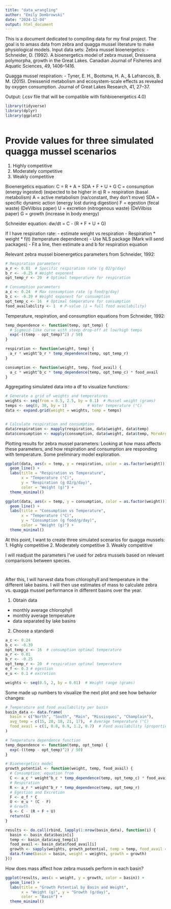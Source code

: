 ```yaml
---
title: "data_wrangling"
author: "Emily Dombrowski"
date: "2024-12-04"
output: html_document
---
```

This is a document dedicated to compiling data for my final project. The goal is to amass data from zebra and quagga mussel literature to make physiological models. 
Input data sets: 
Zebra mussel bioenergetics:
- Schneider, D. (1992). A bioenergetics model of zebra mussel, Dreissena polymorpha, growth in the Great Lakes. Canadian Journal of Fisheries and Aquatic Sciences, 49, 1406–1416.

Quagga mussel respiration: 
- Tyner, E. H., Bootsma, H. A., & Lafrancois, B. M. (2015). Dreissenid metabolism and ecosystem-scale effects as revealed by oxygen consumption. Journal of Great Lakes Research, 41, 27–37.


Output: 
(.csv file that will be compatible with fishbioenergetics 4.0)

```r
library(tidyverse)
library(dplyr)
library(ggplot2)
```


```r

```

# Provide values for three simulated quagga mussel scenarios
1. Highly competitive
2. Moderately competitive
3. Weakly competitive

Bioenergetics equation: C = R + A + SDA + F + U + G
C = consumption (energy ingested) (expected to be higher in q)
R = respiration (basal metabolism)
A = active metabolism (na/constant, they don't move)
SDA = specific dynamic action (energy lost during digestion)
F = egestion (fecal waste) (DeVilbiss paper)
U = excretion (nitrogenous waste) (DeVilbiss paper)
G = growth (increase in body energy)

Schneider equation:
dw/dt = C - (R + F + U + G)

If I have respiration rate: 
- estimate weight vs respiration
- Respiration * weight * f(t) (temperature dependence)
- Use NLS package (Mark will send packages)
- Fit a line, then estimate a and b for respiration equation


Relevant zebra mussel bioenergetics parameters from Schneider, 1992:
```r
# Respiration parameters
a_r <- 0.01  # Specific respiration rate (g O2/g/day)
b_r <- -0.25 # Weight exponent
opt_temp_r <- 20  # Optimal temperature for respiration

# Consumption parameters
a_c <- 0.24  # Max consumption rate (g food/g/day)
b_c <- -0.39 # Weight exponent for consumption
opt_temp_c <- 16  # Optimal temperature for consumption
food_availability <- 1  # P-value (1 = full food availability)
```

Temperature, respiration, and consumption equations from Schneider, 1992:
```r
temp_dependence <- function(temp, opt_temp) {
  # Sigmoid-like curve with steep drop-off at low/high temps
  exp(-((temp - opt_temp)^2) / 50)
}
```

```r
respiration <- function(weight, temp) {
  a_r * weight^b_r * temp_dependence(temp, opt_temp_r)
}
```

```r
consumption <- function(weight, temp, food_avail) {
  a_c * weight^b_c * temp_dependence(temp, opt_temp_c) * food_avail
}
```

Aggregating simulated data into a df to visualize functions:
```r
# Generate a grid of weights and temperatures
weights <- seq(from = 0.5, 2.5, by = 0.1)  # Mussel weight (grams)
temps <- seq(0, 30, by = 1)         # Water temperature (°C)
data <- expand.grid(weight = weights, temp = temps)


# Calculate respiration and consumption
data$respiration <- mapply(respiration, data$weight, data$temp)
data$consumption <- mapply(consumption, data$weight, data$temp, MoreArgs = list(food_avail = food_availability))
```

Plotting results for zebra mussel parameters:
Looking at how mass affects these parameters, and how respiration and consumption are responding with temperature. Some preliminary model exploration.
```r
ggplot(data, aes(x = temp, y = respiration, color = as.factor(weight))) +
  geom_line() +
  labs(title = "Respiration vs Temperature",
       x = "Temperature (°C)", 
       y = "Respiration (g O2/g/day)",
       color = "Weight (g)") +
  theme_minimal()

ggplot(data, aes(x = temp, y = consumption, color = as.factor(weight))) +
  geom_line() +
  labs(title = "Consumption vs Temperature",
       x = "Temperature (°C)", 
       y = "Consumption (g food/g/day)",
       color = "Weight (g)") +
  theme_minimal()
```

At this point, I want to create three simulated scenarios for quagga mussels:
1. Highly competitive
2. Moderately competitive
3. Weakly competitive

I will readjust the parameters I've used for zebra mussels based on relevant comparisons between species.
```r
```

```r

```

After this, I will harvest data from chlorophyll and temperature in the different lake basins. I will then use estimates of mass to calculate zebra vs. quagga mussel performance in different basins over the year.

1. Obtain data
- monthly average chlorophyll
- monthly average temperature
- data separated by lake basins

2. Choose a standardi

```r
a_c <- 0.24
b_c <- -0.39
opt_temp_c <- 16  # consumption optimal temperature
a_r <- 0.01
b_r <- -0.25
opt_temp_r <- 20  # respiration optimal temperature
e_f <- 0.3 # egestion
e_u <- 0.1 # excretion

weights <- seq(0.5, 2, by = 0.01)  # Weight range (grams)
```

Some made up numbers to visualize the next plot and see how behavior changes:
```r
# Temperature and food availability per basin
basin_data <- data.frame(
  basin = c("North", "South", "Main", "Missisquoi", "Champlain"),
  avg_temp = c(15, 20, 18, 21, 17),  # Average temperature (°C)
  food_avail = c(1, 0.8, 0.9, 1.2, 0.7)  # Food availability (proportional)
)
```

```r
# Temperature dependence function
temp_dependence <- function(temp, opt_temp) {
  exp(-((temp - opt_temp)^2) / 50)
}

# Bioenergetics model
growth_potential <- function(weight, temp, food_avail) {
  # Consumption: equation from
  C <- a_c * weight^b_c * temp_dependence(temp, opt_temp_c) * food_avail
  # Respiration
  R <- a_r * weight^b_r * temp_dependence(temp, opt_temp_r)
  # Egestion and Excretion
  F <- e_f * C
  U <- e_u * (C - F)
  # Growth
  G <- C - (R + F + U)
  return(G)
}
```

```r
results <- do.call(rbind, lapply(1:nrow(basin_data), function(i) {
  basin <- basin_data$basin[i]
  temp <- basin_data$avg_temp[i]
  food_avail <- basin_data$food_avail[i]
  growth <- sapply(weights, growth_potential, temp = temp, food_avail = food_avail)
  data.frame(basin = basin, weight = weights, growth = growth)
}))
```

How does mass affect how zebra mussels perform in each basin?
```r
ggplot(results, aes(x = weight, y = growth, color = basin)) +
  geom_line() +
  labs(title = "Growth Potential by Basin and Weight",
       x = "Weight (g)", y = "Growth (g/day)",
       color = "Basin") +
  theme_minimal()
```